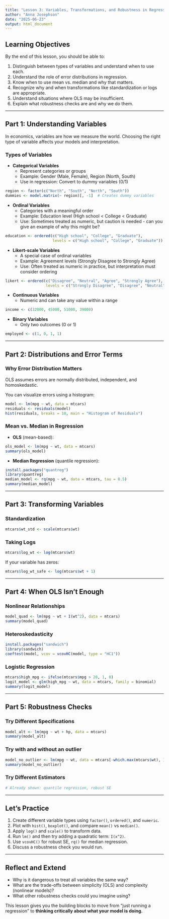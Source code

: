 ```yaml
---
title: "Lesson 3: Variables, Transformations, and Robustness in Regression"
author: "Anna Josephson"
date: "2025-06-23"
output: html_document
---
```


## Learning Objectives

By the end of this lesson, you should be able to:

1. Distinguish between types of variables and understand when to use each.
2. Understand the role of error distributions in regression.
3. Know when to use mean vs. median and why that matters.
4. Recognize why and when transformations like standardization or logs are appropriate.
5. Understand situations where OLS may be insufficient.
6. Explain what robustness checks are and why we do them.

---

## Part 1: Understanding Variables

In economics, variables are how we measure the world. Choosing the right type of variable affects your models and interpretation.

### Types of Variables

- **Categorical Variables**
  - Represent categories or groups
  - Example: Gender (Male, Female), Region (North, South)
  - Use in regression: Convert to dummy variables (0/1)

```r
region <- factor(c("North", "South", "North", "South"))
dummies <- model.matrix(~ region)[, -1]  # Creates dummy variables
```

- **Ordinal Variables**
  - Categories with a meaningful order
  - Example: Education level (High school < College < Graduate)
  - Use: Sometimes treated as numeric, but caution is needed - can you give an example of why this might be? 

```r
education <- ordered(c("High school", "College", "Graduate"),
                     levels = c("High school", "College", "Graduate"))
```

- **Likert-scale Variables**
  - A special case of ordinal variables
  - Example: Agreement levels (Strongly Disagree to Strongly Agree)
  - Use: Often treated as numeric in practice, but interpretation must consider ordering

```r
likert <- ordered(c("Disagree", "Neutral", "Agree", "Strongly Agree"),
                  levels = c("Strongly Disagree", "Disagree", "Neutral", "Agree", "Strongly Agree"))
```

- **Continuous Variables**
  - Numeric and can take any value within a range

```r
income <- c(32000, 45000, 51000, 39000)
```

- **Binary Variables**
  - Only two outcomes (0 or 1)

```r
employed <- c(1, 0, 1, 1)
```

---

## Part 2: Distributions and Error Terms

### Why Error Distribution Matters

OLS assumes errors are normally distributed, independent, and homoskedastic.

You can visualize errors using a histogram:

```r
model <- lm(mpg ~ wt, data = mtcars)
residuals <- residuals(model)
hist(residuals, breaks = 10, main = "Histogram of Residuals")
```

### Mean vs. Median in Regression

- **OLS** (mean-based):

```r
ols_model <- lm(mpg ~ wt, data = mtcars)
summary(ols_model)
```

- **Median Regression** (quantile regression):

```r
install.packages("quantreg")
library(quantreg)
median_model <- rq(mpg ~ wt, data = mtcars, tau = 0.5)
summary(median_model)
```

---

## Part 3: Transforming Variables

### Standardization

```r
mtcars$wt_std <- scale(mtcars$wt)
```

### Taking Logs

```r
mtcars$log_wt <- log(mtcars$wt)
```

If your variable has zeros:

```r
mtcars$log_wt_safe <- log(mtcars$wt + 1)
```

---

## Part 4: When OLS Isn’t Enough

### Nonlinear Relationships

```r
model_quad <- lm(mpg ~ wt + I(wt^2), data = mtcars)
summary(model_quad)
```

### Heteroskedasticity

```r
install.packages("sandwich")
library(sandwich)
coeftest(model, vcov = vcovHC(model, type = "HC1"))
```

### Logistic Regression

```r
mtcars$high_mpg <- ifelse(mtcars$mpg > 20, 1, 0)
logit_model <- glm(high_mpg ~ wt, data = mtcars, family = binomial)
summary(logit_model)
```

---

## Part 5: Robustness Checks

### Try Different Specifications

```r
model_alt <- lm(mpg ~ wt + hp, data = mtcars)
summary(model_alt)
```

### Try with and without an outlier

```r
model_no_outlier <- lm(mpg ~ wt, data = mtcars[-which.max(mtcars$wt), ])
summary(model_no_outlier)
```

### Try Different Estimators

```r
# Already shown: quantile regression, robust SE
```

---

## Let's Practice

1. Create different variable types using `factor()`, `ordered()`, and `numeric`.
2. Plot with `hist()`, `boxplot()`, and compare `mean()` vs `median()`.
3. Apply `log()` and `scale()` to transform data.
4. Run `lm()` and then try adding a quadratic term: `I(x^2)`.
5. Use `vcovHC()` for robust SE, `rq()` for median regression.
6. Discuss a robustness check you would run.

---

## Reflect and Extend

- Why is it dangerous to treat all variables the same way?
- What are the trade-offs between simplicity (OLS) and complexity (nonlinear models)?
- What other robustness checks could you imagine using?

This lesson gives you the building blocks to move from "just running a regression" to **thinking critically about what your model is doing.**
